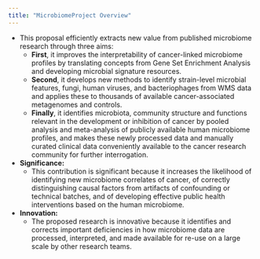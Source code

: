 ```yaml
---
title: "MicrobiomeProject Overview"
---
```


- This proposal efficiently extracts new value from published microbiome research through three aims:
    - **First**, it improves the interpretability of cancer-linked microbiome profiles by translating concepts from Gene Set Enrichment Analysis and developing microbial signature resources.
    - **Second**, it develops new methods to identify strain-level microbial features, fungi, human viruses, and bacteriophages from WMS data and applies these to thousands of available cancer-associated metagenomes and controls.
    - **Finally**, it identifies microbiota, community structure and functions relevant in the development or inhibition of cancer by pooled analysis and meta-analysis of publicly available human microbiome profiles, and makes these newly processed data and manually curated clinical data conveniently available to the cancer research community for further interrogation.

- **Significance:**  
    - This contribution is significant because it increases the likelihood of identifying new microbiome correlates of cancer, of correctly distinguishing causal factors from artifacts of confounding or technical batches, and of developing effective public health interventions based on the human microbiome.

- **Innovation:**  
    - The proposed research is innovative because it identifies and corrects important deficiencies in how microbiome data are processed, interpreted, and made available for re-use on a large scale by other research teams.
